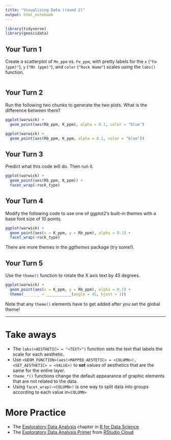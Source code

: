```yaml
---
title: "Visualizing Data (round 2)"
output: html_notebook
---
```


```r
library(tidyverse)
library(geoscidata)
```


## Your Turn 1

Create a scatterplot of `Mn_ppm` vs. `Fe_ppm`, with pretty labels for the `x` (`"Fe (ppm)"`), `y` (`"Mn (ppm)"`), and `color` (`"Rock Name"`) scales using the `labs()` function.

```r

```

## Your Turn 2

Run the following two chunks to generate the two plots. What is the difference between them?

```r
ggplot(warwick) + 
  geom_point(aes(Rb_ppm, K_ppm), alpha = 0.1, color = "blue")
```

```r
ggplot(warwick) + 
  geom_point(aes(Rb_ppm, K_ppm, alpha = 0.1, color = "blue"))
```

## Your Turn 3

Predict what this code will do. Then run it.

```r
ggplot(warwick) + 
  geom_point(aes(Rb_ppm, K_ppm)) +
  facet_wrap(~rock_type)
```

## Your Turn 4

Modify the following code to use one of ggplot2's built-in themes with a base font size of 10 points.

```r
ggplot(warwick) +
  geom_point(aes(x = K_ppm, y = Rb_ppm), alpha = 0.1) +
  facet_wrap(~rock_type)
```

There are more themes in the _ggthemes_ package (try some!).

## Your Turn 5

Use the `theme()` function to rotate the X axis text by 45 degrees.

```r
ggplot(warwick) +
  geom_point(aes(x = K_ppm, y = Rb_ppm), alpha = 0.1) +
  theme(_______ = ___________(angle = 45, hjust = 1))
```

Note that any `theme()` elements have to get added after you set the global theme!

***

# Take aways

- The `labs(<AESTHETIC> = "<TEXT>")` function sets the text that labels the scale for each aesthetic.
- Use `<GEOM_FUNCTION>(aes(<MAPPED_AESTETIC> = <COLUMN>), <SET_AESTHETIC> = <VALUE>)` to __set__ values of aesthetics that are the same for the entire layer. 
- `theme_*()` functions change the default appearance of graphic elements that are not related to the data.
- Using `facet_wrap(~<COLUMN>)` is one way to split data into groups according to each value in`<COLUMN>`

# More Practice

- The [Exploratory Data Analysis](https://r4ds.had.co.nz/exploratory-data-analysis.html) chapter in [R for Data Science](https://r4ds.had.co.nz/).
- The [Exploratory Data Analysis Primer](https://rstudio.cloud/learn/primers/3.1) from [RStudio Cloud](https://rstudio.cloud/)
